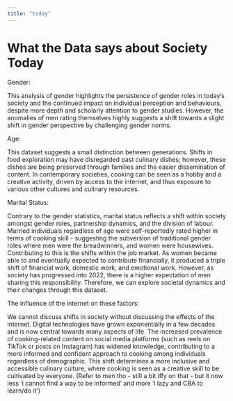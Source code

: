 ```yaml
---
title: "today"
---
```


# What the Data says about Society Today

Gender:

This analysis of gender highlights the persistence of gender roles in today’s society and the continued impact on individual perception and behaviours, despite more depth and scholarly attention to gender studies. However, the anomalies of men rating themselves highly suggests a shift towards a slight shift in gender perspective by challenging gender norms.

Age:

This dataset suggests a small distinction between generations. Shifts in food exploration may have disregarded past culinary dishes; however, these dishes are being preserved through families and the easier dissemination of content. In contemporary societies, cooking can be seen as a hobby and a creative activity, driven by access to the internet, and thus exposure to various other cultures and culinary resources. 

Marital Status:

Contrary to the gender statistics, marital status reflects a shift within society amongst gender roles, partnership dynamics, and the division of labour. Married individuals regardless of age were self-reportedly rated higher in terms of cooking skill - suggesting the subversion of traditional gender roles where men were the breadwinners, and women were housewives. Contributing to this is the shifts within the job market. As women became able to and eventually expected to contribute financially, it produced a triple shift of financial work, domestic work, and emotional work. However, as society has progressed into 2022, there is a higher expectation of men sharing this responsibility. Therefore, we can explore societal dynamics and their changes through this dataset. 

The influence of the internet on these factors:

We cannot discuss shifts in society without discussing the effects of the internet. Digital technologies have grown exponentially in a few decades and is now central towards many aspects of life. The increased prevalence of cooking-related content on social media platforms (such as reels on TikTok or posts on Instagram) has widened knowledge, contributing to a more informed and confident approach to cooking among individuals regardless of demographic. This shift determines a more inclusive and accessible culinary culture, where cooking is seen as a creative skill to be cultivated by everyone. (Refer to men tho - still a bit iffy on that - but it now less ‘i cannot find a way to be informed’ and more ‘i lazy and CBA to learn/do it’)

